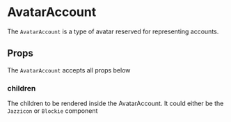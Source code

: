 

# AvatarAccount

The `AvatarAccount` is a type of avatar reserved for representing accounts.

<Canvas>
  <Story id="ui-components-component-library-avatar-account-avatar-account-stories-js--default-story" />
</Canvas>

## Props

The `AvatarAccount` accepts all props below 

<ArgsTable of={AvatarAccount} />

### children

The children to be rendered inside the AvatarAccount. It could either be the `Jazzicon` or `Blockie` component